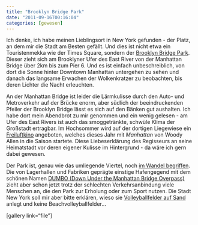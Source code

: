 ```yaml
---
title: "Brooklyn Bridge Park"
date: "2011-09-16T00:16:04"
categories: [gewesen]
---
```


Ich denke, ich habe meinen Lieblingsort in New York gefunden - der Platz, an dem mir die Stadt am Besten gefällt. Und dies ist nicht etwa ein Touristenmekka wie der Times Square, sondern der [Brooklyn Bridge Park](http://www.brooklynbridgeparknyc.org/). Dieser zieht sich am Brooklyner Ufer des East River von der Manhattan Bridge über 2km bis zum Pier 6. Und es ist einfach unbeschreiblich, von dort die Sonne hinter Downtown Manhattan untergehen zu sehen und danach das langsame Erwachen der Wolkenkratzer zu beobachten, bis deren Lichter die Nacht erleuchten.

An der Manhattan Bridge ist leider die Lärmkulisse durch den Auto- und Metroverkehr auf der Brücke enorm, aber südlich der beeindruckenden Pfeiler der Brooklyn Bridge lässt es sich auf den Bänken gut aushalten. Ich habe dort mein Abendbrot zu mir genommen und ein wenig gelesen - am Ufer des East Rivers ist auch das smoggetränkte, schwüle Klima der Großstadt ertragbar. Im Hochsommer wird auf der dortigen Liegewiese ein [Freiluftkino](http://www.brooklynbridgepark.org/go/programs-/-events/syfy-movies-with-a-view) angeboten, welches dieses Jahr mit *Manhattan* von Woody Allen in die Saison startete. Diese Liebeserklärung des Regisseurs an seine Heimatstadt vor deren eigener Kulisse im Hintergrund - da wäre ich gern dabei gewesen.

Der Park ist, genau wie das umliegende Viertel, noch [im Wandel begriffen](http://de.wikipedia.org/wiki/Brooklyn_Bridge_Park). Die von Lagerhallen und Fabriken geprägte einstige Hafengegend mit dem schönen Namen [DUMBO (Down Under the Manhattan Bridge Overpass)](http://en.wikipedia.org/wiki/Dumbo,_Brooklyn) zieht aber schon jetzt trotz der schlechten Verkehrsanbindung viele Menschen an, die den Park zur Erholung oder zum Sport nutzen. Die Stadt New York soll mir aber bitte erklären, wieso sie [Volleyballfelder auf Sand](http://www.brooklynbridgeparknyc.org/events/sports/volleyball) anlegt und keine Beachvolleyballfelder...

[gallery link="file"]

